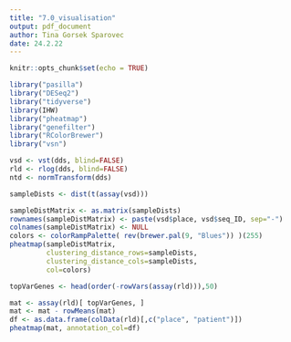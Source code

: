 ```yaml
---
title: "7.0_visualisation"
output: pdf_document
author: Tina Gorsek Sparovec
date: 24.2.22
---
```


```r
knitr::opts_chunk$set(echo = TRUE)
```

```r
library("pasilla")
library("DESeq2")
library("tidyverse")
library(IHW)
library("pheatmap")
library("genefilter")
library("RColorBrewer")
library("vsn")
```

```r
vsd <- vst(dds, blind=FALSE)
rld <- rlog(dds, blind=FALSE)
ntd <- normTransform(dds)
```

```r
sampleDists <- dist(t(assay(vsd)))

sampleDistMatrix <- as.matrix(sampleDists)
rownames(sampleDistMatrix) <- paste(vsd$place, vsd$seq_ID, sep="-")
colnames(sampleDistMatrix) <- NULL
colors <- colorRampPalette( rev(brewer.pal(9, "Blues")) )(255)
pheatmap(sampleDistMatrix,
         clustering_distance_rows=sampleDists,
         clustering_distance_cols=sampleDists,
         col=colors)
```

```r
topVarGenes <- head(order(-rowVars(assay(rld))),50)

mat <- assay(rld)[ topVarGenes, ]
mat <- mat - rowMeans(mat)
df <- as.data.frame(colData(rld)[,c("place", "patient")])
pheatmap(mat, annotation_col=df)
```






